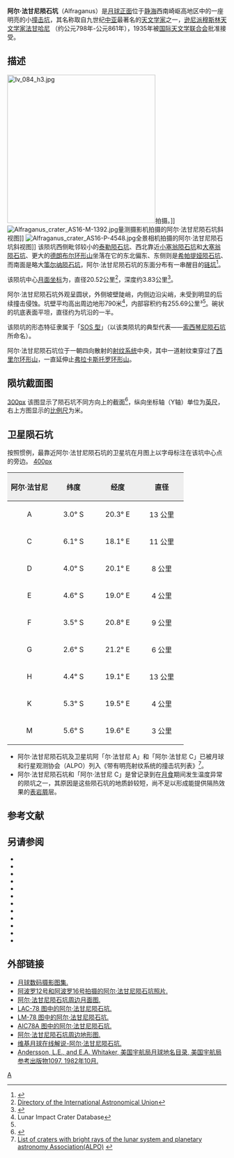 {{lunar crater data|
 image=Alfraganus crater 4084 h3.jpg|240px|
 caption=[[月球轨道器4号|月球轨道器4号]]拍摄的图像|
 latitude=5.42|
 N_or_S=S|
 longitude=18.97|
 E_or_W=E|
 diameter=20.52公里|
 depth=3.83公里|
 colong=343|
 eponym=法甘哈尼}}
'''阿尔·法甘尼陨石坑'''（Alfraganus）是[[月球正面|月球正面]]位于[[静海_(月球)|静海]]西南崎岖高地区中的一座明亮的小[[撞击坑|撞击坑]]，其名称取自九世纪[[中亚|中亚]]最著名的[[天文学家|天文学家]]之一，[[逊尼派穆斯林|逊尼派穆斯林]][[天文学家|天文学家]][[法甘哈尼|法甘哈尼]] （约公元798年-公元861年），1935年被[[国际天文学联合会|国际天文学联合会]]批准接受。

==描述==
[[Image:Iv_084_h3.jpg|340px]]拍摄。]]
[[Image:Alfraganus_crater_AS16-M-1392.jpg|thumb]]量测摄影机拍摄的阿尔·法甘尼陨石坑斜视图]]
[[Image:Alfraganus_crater_AS16-P-4548.jpg|thumb]]全景相机拍摄的阿尔·法甘尼陨石坑斜视图]]
该陨坑西侧毗邻较小的[[泰勒陨石坑|泰勒陨石坑]]、西北靠近[[小塞翁陨石坑|小塞翁陨石坑]]和[[大塞翁陨石坑|大塞翁陨石坑]]、更大的[[德朗布尔环形山|德朗布尔环形山]]坐落在它的东北偏东、东侧则是[[希帕提娅陨石坑|希帕提娅陨石坑]]、而南面是略大[[策尔纳陨石坑|策尔纳陨石坑]]，阿尔·法甘尼陨石坑的东面分布有一串醒目的[[链坑|链坑]]<ref>{{Cite web |url=http://planetarynames.wr.usgs.gov/images/Lunar/lac_78_wac.pdf |title=Crater Alfraganus on LAC-78 map. |accessdate=2016-09-02 |archive-date=2016-12-13 |archive-url=https://web.archive.org/web/20161213022609/https://planetarynames.wr.usgs.gov/images/Lunar/lac_78_wac.pdf |dead-url=no }}</ref>。

该陨坑中心[[月面坐标|月面坐标]]为{{Coord|5.42|S|18.97|E|globe:Moon|nogoogle=1|noosm=1}}，直径20.52公里<ref name="IAU">[http://planetarynames.wr.usgs.gov/Feature/181 Directory of the International Astronomical Union]</ref>，深度约3.83公里<ref>{{Cite web |url=http://fisherka.csolutionshosting.net/astronote/plan/craterdepth/html/CraterDepthFeatureNameWestfall.html |title=John E. Westfall's Atlas of the Lunar Terminator, Cambridge Univ. Press (2000) |accessdate=2016-09-02 |archive-date=2014-12-18 |archive-url=https://archive.today/20141218234310/http://fisherka.csolutionshosting.net/astronote/plan/craterdepth/html/CraterDepthFeatureNameWestfall.html |dead-url=yes }}</ref>。

阿尔·法甘尼陨石坑外观呈圆状，外侧坡壁陡峭，内侧边沿尖峭，未受到明显的后续撞击侵蚀。坑壁平均高出周边地形790米<ref name=LICD>Lunar Impact Crater Database</ref>，内部容积约有255.69公里³<ref name="LICD"/>。碗状的坑底表面平坦，直径约为坑沿的一半。

该陨坑的形态特征隶属于「[[月球陨石坑#陨石坑分类|SOS 型]]」（以该类陨坑的典型代表——[[索西琴尼陨石坑|索西琴尼陨石坑]]所命名）。

阿尔·法甘尼陨石坑位于一朝四向散射的[[射纹系统|射纹系统]]中央，其中一道射纹束穿过了[[西里尔环形山|西里尔环形山]]，一直延伸止[[弗拉卡斯托罗环形山|弗拉卡斯托罗环形山]]。




==陨坑截面图==
[[image:Alfraganus_crater_cross_section.jpg|300px]]{{clear}}
该图显示了陨石坑不同方向上的截面<ref>{{Cite web |url=http://ntrs.nasa.gov/archive/nasa/casi.ntrs.nasa.gov/19660012493_1966012493.pdf |title=Catalogue of lunar craters cross sections I Craters with peaks by Gerald S. Hawkins, William H. Zack and Stephen M. Saslow |accessdate=2016-09-02 |archive-date=2013-11-05 |archive-url=https://web.archive.org/web/20131105120354/http://ntrs.nasa.gov/archive/nasa/casi.ntrs.nasa.gov/19660012493_1966012493.pdf |dead-url=no }}</ref>，纵向坐标轴（Y轴）单位为[[英尺|英尺]]，右上方图显示的[[比例尺|比例尺]]为米。{{clear}}

==卫星陨石坑==
按照惯例，最靠近阿尔·法甘尼陨石坑的卫星坑在月图上以字母标注在该坑中心点的旁边。
[[image:Alfraganus_lunar_crater_map.jpg|400px]]

{| class="wikitable"
!width="25%" style="background:#eeeeee;" |阿尔·法甘尼 
!width="25%" style="background:#eeeeee;" |纬度
!width="25%" style="background:#eeeeee;" |经度
!width="25%" style="background:#eeeeee;" |直径
|-
|align="center"|A
|align="center"|3.0° S
|align="center"|20.3° E
|align="center"|13 公里
|-
|align="center"|C
|align="center"|6.1° S
|align="center"|18.1° E
|align="center"|11 公里
|-
|align="center"|D
|align="center"|4.0° S
|align="center"|20.1° E
|align="center"|8 公里
|-
|align="center"|E
|align="center"|4.6° S
|align="center"|19.0° E
|align="center"|4 公里
|-
|align="center"|F
|align="center"|3.5° S
|align="center"|20.8° E
|align="center"|9 公里
|-
|align="center"|G
|align="center"|2.6° S
|align="center"|21.2° E
|align="center"|6 公里
|-
|align="center"|H
|align="center"|4.4° S
|align="center"|19.1° E
|align="center"|13 公里
|-
|align="center"|K
|align="center"|5.3° S
|align="center"|19.5° E
|align="center"|4 公里
|-
|align="center"|M
|align="center"|5.6° S
|align="center"|19.6° E
|align="center"|3 公里
|}{{clear}}
* 阿尔·法甘尼陨石坑及卫星坑阿「尔·法甘尼 A」和「阿尔·法甘尼 C」已被月球和行星观测协会（ALPO）列入《带有明亮射纹系统的撞击坑列表》<ref>[http://www.zone-vx.com/alpo-rays-table.pdf List of craters with bright rays of the lunar system and planetary astronomy Association(ALPO)] {{webarchive|url=https://web.archive.org/web/20160304213831/http://www.zone-vx.com/alpo-rays-table.pdf |date=2016-03-04 }}</ref>。
* 阿尔·法甘尼陨石坑和「阿尔·法甘尼 C」是曾记录到在[[月食|月食]]期间发生温度异常的陨坑之一，其原因是这些陨石坑的地质龄较短，尚不足以形成能提供隔热效果的[[表岩屑|表岩屑]]层。

==参考文献==
{{Reflist}}

==另请参阅==
{{refbegin}}
* {{cite book
  | last1 = Andersson
  | first1 = L. E.
  | last2 = Whitaker
  | first2 = E. A.
  | authorlink2 = Ewen Whitaker
  | date = 1982
  | title = [[NASA|NASA]] Catalogue of Lunar Nomenclature
  | publisher = NASA RP-1097
  | ref = harv
  }}
* {{cite web
  | last = Blue
  | first = Jennifer
  | date = July 25, 2007
  | title = Gazetteer of Planetary Nomenclature
  | publisher = [[United_States_Geological_Survey|USGS]]
  | url = http://planetarynames.wr.usgs.gov/
  | accessdate = 2007-08-05
  | ref = harv
  | archive-date = 2019-12-05
  | archive-url = https://web.archive.org/web/20191205162958/https://planetarynames.wr.usgs.gov/
  | dead-url = no
  }}
* {{cite book
  | last1 = Bussey
  | first1 = B.
  | authorlink1 = Ben Bussey
  | last2 = Spudis
  | first2 = P.
  | authorlink2 = Paul Spudis
  | date = 2004
  | title = The Clementine Atlas of the Moon
  | publisher = Cambridge University Press
  | location = New York
  | isbn = 978-0-521-81528-4
  | ref = harv
  }}
* {{cite book
  | last1 = Cocks
  | first1 = Elijah E.
  | last2 = Cocks
  | first2 = Josiah C.
  | date = 1995
  | title = Who's Who on the Moon: A Biographical Dictionary of Lunar Nomenclature
  | url = https://archive.org/details/isbn_9780936389271
  | publisher = Tudor Publishers
  | isbn = 978-0-936389-27-1
  | ref = harv
  }}
* {{cite web
  | last = McDowell
  | first = Jonathan
  | date = July 15, 2007
  | url = http://host.planet4589.org/astro/lunar/
  | title = Lunar Nomenclature
  | publisher = Jonathan's Space Report
  | accessdate = 2007-10-24
  | ref = harv
  | archive-date = 2019-06-21
  | archive-url = https://web.archive.org/web/20190621012337/http://host.planet4589.org/astro/lunar/
  | dead-url = no
  }}
* {{cite journal| last1 = Menzel| first1 = D. H.| last2 = Minnaert| first2 = M.| last3 = Levin| first3 = B.| last4 = Dollfus| first4 = A.| last5 = Bell| first5 = B.| title = Report on Lunar Nomenclature by the Working Group of Commission 17 of the IAU| doi = 10.1007/BF00171763| journal = Space Science Reviews| volume = 12| issue = 2| pages = 136–186| date = 1971| bibcode = 1971SSRv...12..136M| ref = harv}}
* {{cite book
  | first = Patrick
  | last = Moore
  | authorlink = Patrick Moore
  | date = 2001
  | title = On the Moon
  | url = https://archive.org/details/patrickmooreonmo00patr
  | publisher = Sterling Publishing Co.
  | isbn = 978-0-304-35469-6
  | ref = harv
  }}
* {{cite book
  | first = Fred W.
  | last = Price
  | date = 1988
  | title = The Moon Observer's Handbook
  | publisher = Cambridge University Press
  | isbn = 978-0-521-33500-3
  | ref = harv
  }}
* {{cite book
  | last = Rükl
  | first = Antonín
  | authorlink = Antonín Rükl
  | date = 1990
  | title = Atlas of the Moon
  | publisher = Kalmbach Books
  | isbn = 978-0-913135-17-4
  | ref = harv
  }}
* {{cite book
  | last = Webb
  | first = Rev. T. W.
  | authorlink = Thomas William Webb
  | date = 1962
  | title = Celestial Objects for Common Telescopes
  | url = https://archive.org/details/celestialobjects00webb
  | edition = 6th revised
  | publisher = Dover
  | isbn = 978-0-486-20917-3
  | ref = harv
  }}
* {{cite book
  | first = Ewen A.
  | last = Whitaker
  | authorlink = Ewen Whitaker
  | date = 1999
  | title = Mapping and Naming the Moon
  | publisher = Cambridge University Press
  | isbn = 978-0-521-62248-6
  | ref = harv
  }}
* {{cite book
  | first = Peter T.
  | last = Wlasuk
  | date = 2000
  | title = Observing the Moon
  | publisher = Springer
  | isbn = 978-1-85233-193-1
  | ref = harv
 }}
{{refend}}

==外部链接==
* [http://www.lpi.usra.edu/resources/lunar_orbiter/bin/srch_nam.shtml?Alfraganus%7C0 月球数码摄影图集.]
* [http://www.lpi.usra.edu/resources/apollo/search/feature/?feature=Alfraganus 阿波罗12号和阿波罗16号拍摄的阿尔·法甘尼陨石坑照片.]
* [http://www.lpi.usra.edu/resources/mapcatalog/usgs/I546/ 阿尔·法甘尼陨石坑周边月面图.] {{Wayback|url=http://www.lpi.usra.edu/resources/mapcatalog/usgs/I546/ |date=20160304070405 }}
* [http://www.lpi.usra.edu/resources/mapcatalog/LAC/lac78/ LAC-78 图中的阿尔·法甘尼陨石坑.] {{Wayback|url=http://www.lpi.usra.edu/resources/mapcatalog/LAC/lac78/ |date=20160313013651 }}
* [http://www.lpi.usra.edu/resources/mapcatalog/LM/lm78/ LM-78 图中的阿尔·法甘尼陨石坑.] {{Wayback|url=http://www.lpi.usra.edu/resources/mapcatalog/LM/lm78/ |date=20160304071911 }}
* [http://www.lpi.usra.edu/resources/mapcatalog/AIC/AIC78A/ AIC78A 图中的阿尔·法甘尼陨石坑.] {{Wayback|url=http://www.lpi.usra.edu/resources/mapcatalog/AIC/AIC78A/ |date=20160429092440 }}
* [http://www.lpi.usra.edu/resources/mapcatalog/LTO/lto78a3_2/ 阿尔·法甘尼陨石坑周边地形图.] {{Wayback|url=http://www.lpi.usra.edu/resources/mapcatalog/LTO/lto78a3_2/ |date=20160527070921 }}
* [http://the-moon.wikispaces.com/Alfraganus 维基月球在线解说-阿尔·法甘尼陨石坑.]
* [http://planet4589.org/astro/lunar/RP-1097.pdf Andersson, L.E., and E.A. Whitaker, 美国宇航局月球地名目录, 美国宇航局参考出版物1097, 1982年10月.] {{Wayback|url=http://planet4589.org/astro/lunar/RP-1097.pdf |date=20141006125838 }}

[[Category:月球环形山|A]]

{{月球环形山 (A-B)}}